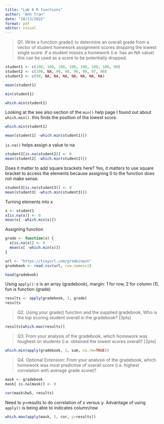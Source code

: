 ```yaml
---
title: "Lab 6 R functions"
author: "Anh Tran"
date: "10/13/2022"
format: pdf
editor: visual
---
```

>Q1. Write a function grade() to determine an overall grade from a vector of student homework assignment scores dropping the lowest single score. If a student misses a homework (i.e. has an NA value) this can be used as a score to be potentially dropped. 

```r
student1 <- c(100, 100, 100, 100, 100, 100, 100, 90)
student2 <- c(100, NA, 90, 90, 90, 90, 97, 80)
student3 <- c(90, NA, NA, NA, NA, NA, NA, NA)
```

```r
mean(student1)
```

```r
min(student1)
```

```r
which.min(student1)
```

Looking at the see also section of the `min()` help page I found out about `which.min()`. this finds the position of the lowest score.

```r
which.min(student1)
```


```r
mean(student1[ -which.min(student1)])
```

`is.na()` helps assign a value to na

```r
student2[is.na(student2)] <- 0
mean(student2[ -which.min(student2)])
```

Does it matter to add square brackets here? Yes, it matters to use square bracket to access the elements because assigning 0 to the function does not make sense. 

```r
student3[is.na(student3)] <- 0
mean(student3[ -which.min(student3)])
```

Turning elements into x
```r
x <- student1
x[is.na(x)] <- 0
mean(x[ -which.min(x)])
```

Assigning function
```r
grade <- function(x) {
  x[is.na(x)] <- 0
  mean(x[ -which.min(x)])
}
```

```r
url <- "https://tinyurl.com/gradeinput"
gradebook <- read.csv(url, row.names=1)
```

```r
head(gradebook)
```

Using `apply()`: x is an array (gradebook), margin: 1 for row, 2 for column (1), fun is function (grade)


```r
results <- apply(gradebook, 1, grade)
results
```

>Q2. Using your grade() function and the supplied gradebook, Who is the top scoring student overall in the gradebook? [3pts]

```r
results[which.max(results)]
```
>Q3. From your analysis of the gradebook, which homework was toughest on students (i.e. obtained the lowest scores overall? [2pts]

```r
which.min(apply(gradebook, 2, sum, na.rm=TRUE))
```

>Q4. Optional Extension: From your analysis of the gradebook, which homework was most predictive of overall score (i.e. highest correlation with average grade score)? 

```r
mask <- gradebook
mask[ is.na(mask)] <- 0

cor(mask$hw5, results)
```

Need to y=results to do correlation of x versus y. Advantage of using `apply()` is being able to indicates column/row

```r
which.max(apply(mask, 2, cor, y=results))
```